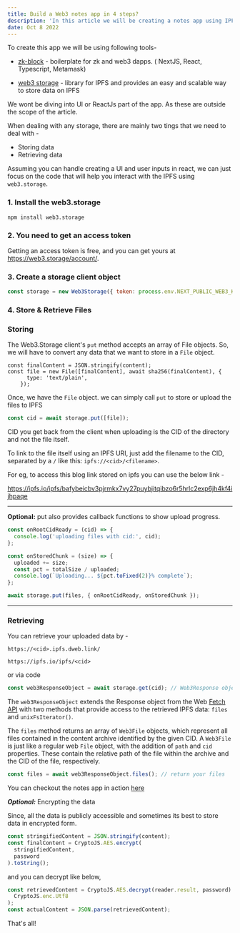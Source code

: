 ```yaml
---
title: Build a Web3 notes app in 4 steps?
description: 'In this article we will be creating a notes app using IPFS. IPFS is a decentralized storage.'
date: Oct 8 2022
---
```


To create this app we will be using following tools-

- [zk-block](https://github.com/heypran/zk-block) - boilerplate for zk and web3 dapps. ( NextJS, React, Typescript, Metamask)

- [web3 storage](https://web3.storage) - library for IPFS and provides an easy and scalable way to store data on IPFS

We wont be diving into UI or ReactJs part of the app. As these are outside the scope of the article.

When dealing with any storage, there are mainly two tings that we need to deal with -

- Storing data
- Retrieving data

Assuming you can handle creating a UI and user inputs in react, we can just focus on the code that will help you interact with the IPFS using `web3.storage`.

### 1. Install the web3.storage

`npm install web3.storage`

### 2. You need to get an access token

Getting an access token is free, and you can get yours at https://web3.storage/account/.

### 3. Create a storage client object

```js
const storage = new Web3Storage({ token: process.env.NEXT_PUBLIC_WEB3_KEY });
```

### 4. Store & Retrieve Files

### Storing

The Web3.Storage client's `put` method accepts an array of File objects. So, we will have to convert any data that we want to store in a `File` object.

```
const finalContent = JSON.stringify(content);
const file = new File([finalContent], await sha256(finalContent), {
      type: 'text/plain',
    });
```

Once, we have the `File` object. we can simply call `put` to store or upload the files to IPFS

```js
const cid = await storage.put([file]);
```

CID you get back from the client when uploading is the CID of the directory and not the file itself.

To link to the file itself using an IPFS URI, just add the filename to the CID, separated by a `/` like this: `ipfs://<cid>/<filename>`.

For eg, to access this blog link stored on ipfs you can use the below link -

https://ipfs.io/ipfs/bafybeicbv3pjrmkx7vy27puybjitqibzo6r5hrlc2exp6jh4kf4ijhpaqe

---

<b>Optional:</b> put also provides callback functions to show upload progress.

```js
const onRootCidReady = (cid) => {
  console.log('uploading files with cid:', cid);
};

const onStoredChunk = (size) => {
  uploaded += size;
  const pct = totalSize / uploaded;
  console.log(`Uploading... ${pct.toFixed(2)}% complete`);
};

await storage.put(files, { onRootCidReady, onStoredChunk });
```

---

### Retrieving

You can retrieve your uploaded data by -

`https://<cid>.ipfs.dweb.link/`

`https://ipfs.io/ipfs/<cid>`

or via code

```js
const web3ResponseObject = await storage.get(cid); // Web3Response object
```

The `web3ResponseObject` extends the Response object from the Web [Fetch API](https://developer.mozilla.org/en-US/docs/Web/API/Fetch_API) with two methods that provide access to the retrieved IPFS data: `files` and `unixFsIterator()`.

The `files` method returns an array of `Web3File` objects, which represent all files contained in the content archive identified by the given CID. A `Web3File` is just like a regular web `File` object, with the addition of `path` and `cid` properties. These contain the relative path of the file within the archive and the CID of the file, respectively.

```js
const files = await web3ResponseObject.files(); // return your files
```

You can checkout the notes app in action [here](https://github.com/heypran/dotes)

**_Optional:_** Encrypting the data

Since, all the data is publicly accessible and sometimes its best to store data in encrypted form.

```js
const stringifiedContent = JSON.stringify(content);
const finalContent = CryptoJS.AES.encrypt(
  stringifiedContent,
  password
).toString();
```

and you can decrypt like below,

```js
const retrievedContent = CryptoJS.AES.decrypt(reader.result, password).toString(
  CryptoJS.enc.Utf8
);
const actualContent = JSON.parse(retrievedContent);
```

That's all!
